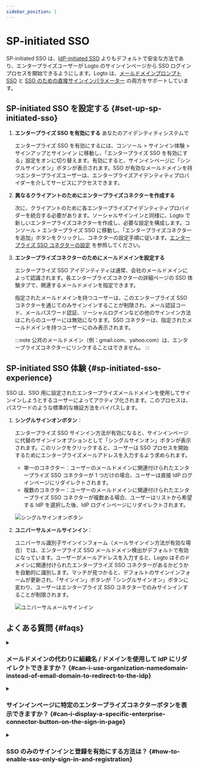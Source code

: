 ```yaml
---
sidebar_position: 1
---
```


# SP-initiated SSO

SP-initiated SSO は、[IdP-initiated SSO](/end-user-flows/enterprise-sso/idp-initiated-sso) よりもデフォルトで安全な方法であり、エンタープライズユーザーが Logto のサインインページから SSO ログインプロセスを開始できるようにします。Logto は、[メールドメインプロンプト SSO](#sp-initiated-sso-experience) と [SSO のための直接サインインパラメーター](/end-user-flows/authentication-parameters/direct-sign-in#enterprise-sso) の両方をサポートしています。

## SP-initiated SSO を設定する \{#set-up-sp-initiated-sso}

1. **エンタープライズ SSO を有効にする** あなたのアイデンティティシステムで

   エンタープライズ SSO を有効にするには、<CloudLink to="/sign-in-experience/sign-up-and-sign-in">コンソール > サインイン体験 > サインアップとサインイン</CloudLink> に移動し、「エンタープライズ SSO を有効にする」設定をオンに切り替えます。有効にすると、サインインページに「シングルサインオン」ボタンが表示されます。SSO が有効なメールドメインを持つエンタープライズユーザーは、エンタープライズアイデンティティプロバイダーを介してサービスにアクセスできます。

2. **異なるクライアントのためにエンタープライズコネクターを作成する**

   次に、クライアントのために各エンタープライズアイデンティティプロバイダーを統合する必要があります。ソーシャルサインインと同様に、Logto で新しいエンタープライズコネクターを作成し、必要な設定を構成します。<CloudLink to="/enterprise-sso">コンソール > エンタープライズ SSO</CloudLink> に移動し、「エンタープライズコネクターを追加」ボタンをクリックし、コネクターの設定手順に従います。[エンタープライズ SSO コネクターの設定](/connectors/enterprise-connectors/) を参照してください。

3. **エンタープライズコネクターのためにメールドメインを設定する**

   エンタープライズ SSO アイデンティティは通常、会社のメールドメインによって認識されます。各エンタープライズコネクターの詳細ページの SSO 体験タブで、関連するメールドメインを指定できます。

   指定されたメールドメインを持つユーザーは、このエンタープライズ SSO コネクターを通じてのみサインインすることが制限され、メール認証コード、メールパスワード認証、ソーシャルログインなどの他のサインイン方法はこれらのユーザーには無効になります。SSO コネクターは、指定されたメールドメインを持つユーザーにのみ表示されます。

   :::note
   公共のメールドメイン（例：gmail.com、yahoo.com）は、エンタープライズコネクターにリンクすることはできません。
   :::

## SP-initiated SSO 体験 \{#sp-initiated-sso-experience}

SSO は、SSO 用に設定されたエンタープライズメールドメインを使用してサインインしようとするユーザーによってアクティブ化されます。このプロセスは、パスワードのような標準的な検証方法をバイパスします。

1. **シングルサインオンボタン**：

   エンタープライズ SSO サインイン方法が有効になると、サインインページに代替のサインインオプションとして「シングルサインオン」ボタンが表示されます。このリンクをクリックすると、ユーザーは SSO プロセスを開始するためにエンタープライズメールアドレスを入力するよう求められます。

   - 単一のコネクター：ユーザーのメールドメインに関連付けられたエンタープライズ SSO コネクターが 1 つだけの場合、ユーザーは直接 IdP ログインページにリダイレクトされます。
   - 複数のコネクター：ユーザーのメールドメインに関連付けられたエンタープライズ SSO コネクターが複数ある場合、ユーザーはリストから希望する IdP を選択した後、IdP ログインページにリダイレクトされます。

   ![シングルサインオンボタン](./assets/sso-button-sign-in.png)

2. **ユニバーサルメールサインイン**：

   ユニバーサル識別子サインインフォーム（メールサインイン方法が有効な場合）では、エンタープライズ SSO メールドメイン検出がデフォルトで有効になっています。ユーザーがメールアドレスを入力すると、Logto はそのドメインに関連付けられたエンタープライズ SSO コネクターがあるかどうかを自動的に識別します。マッチが見つかると、デフォルトのサインインフォームが更新され、「サインイン」ボタンが「シングルサインオン」ボタンに変わり、ユーザーはエンタープライズ SSO コネクターでのみサインインすることが制限されます。

   ![ユニバーサルメールサインイン](./assets/sso-email-sign-in.png)

## よくある質問 \{#faqs}

<details>
  <summary>

### メールドメインの代わりに組織名 / ドメインを使用して IdP にリダイレクトできますか？ \{#can-i-use-organization-namedomain-instead-of-email-domain-to-redirect-to-the-idp}

</summary>

現在、Logto の事前構築されたサインイン体験は **メールドメインプロンプト SSO** のみをサポートしており、**組織ドメインプロンプト SSO** はサポートしていません。

クライアント側で認証 (Authentication) パラメーターを使用して `directSignIn:'sso:{connectorId}` を使用してカスタムルーティングページを作成できます。このページは、組織ドメインに基づいて大規模なエンタープライズクライアントを適切な IdP にリダイレクトします。[直接サインインパラメーター](/end-user-flows/authentication-parameters/direct-sign-in/) について詳しく学びましょう。

</details>

<details>
  <summary>

### サインインページに特定のエンタープライズコネクターボタンを表示できますか？ \{#can-i-display-a-specific-enterprise-connector-button-on-the-sign-in-page}

</summary>

異なるエンタープライズクライアントは、異なるアイデンティティプロバイダーを使用して従業員を管理し、異なるスコープ (OIDC) または属性 (SAML) を要求します。したがって、特定のクライアント用のエンタープライズコネクターボタンを一般的なサインインページに表示することは推奨されません。

ただし、B2E 製品を開発しており、特定のエンタープライズクライアント用のボタンを表示したい場合は、カスタムログインページを作成し、`directSignIn:sso` を使用してボタンを適切にルーティングできます。[直接サインインパラメーター](/end-user-flows/authentication-parameters/direct-sign-in/) について詳しく学びましょう。

</details>

<details>

<summary>

### SSO のみのサインインと登録を有効にする方法は？ \{#how-to-enable-sso-only-sign-in-and-registration}

</summary>

SSO のみのサインインと登録を有効にするには、次の手順に従います：

1. <CloudLink to="/sign-in-experience/sign-up-and-sign-in">
     コンソール > サインイン体験 > サインアップとサインイン
   </CloudLink>
   で設定する

   - サインアップ：該当なし - サインイン：なし - ソーシャルサインイン：なし
   - エンタープライズ SSO：有効
   - ユーザー登録：無効

2. <CloudLink to="/users">コンソール > ユーザー管理</CloudLink> でエンタープライズメールアドレスを入力してユーザーを手動で追加するか、[Management
   API](https://openapi.logto.io/operation/operation-createuser) を介してインポートします。
3. ユーザーが初めて SSO を介してサインインすると、Logto は既存のメールアドレスを SSO アカウントに [自動リンク](/end-user-flows/enterprise-sso/enterprise-sso-identity#enterprise-sso-account-linking) します。

</details>
